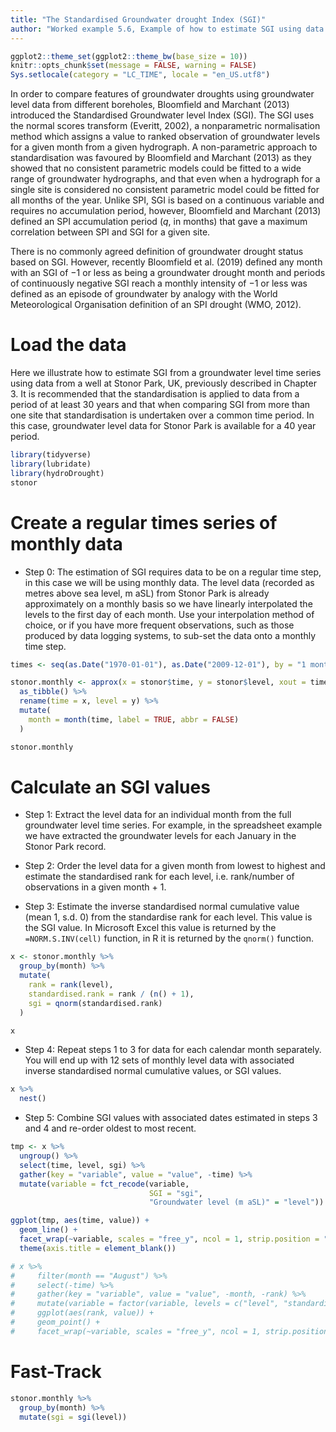```yaml
---
title: "The Standardised Groundwater drought Index (SGI)"
author: "Worked example 5.6, Example of how to estimate SGI using data from Stonor Park, UK"
---
```


```r
ggplot2::theme_set(ggplot2::theme_bw(base_size = 10))
knitr::opts_chunk$set(message = FALSE, warning = FALSE)
Sys.setlocale(category = "LC_TIME", locale = "en_US.utf8")
```

In order to compare features of groundwater droughts using groundwater level data from different boreholes, Bloomfield and Marchant (2013) introduced the Standardised Groundwater level Index (SGI). The SGI uses the normal scores transform (Everitt, 2002), a nonparametric normalisation method which assigns a value to ranked observation of groundwater levels for a given month from a given hydrograph. A non-parametric approach to standardisation was favoured by Bloomfield and Marchant (2013) as they showed that no consistent parametric models could be fitted to a wide range of groundwater hydrographs, and that even when a hydrograph for a single site is considered no consistent parametric model could be fitted for all months of the year. Unlike SPI, SGI is based on a continuous variable and requires no accumulation period, however, Bloomfield and Marchant (2013) defined an SPI accumulation period ($q$, in months) that gave a maximum correlation between SPI and SGI for a given site.

There is no commonly agreed definition of groundwater drought status based on SGI. However, recently Bloomfield et al. (2019) defined any month with an SGI of −1 or less as being a groundwater drought month and periods of continuously negative SGI reach a monthly intensity of −1 or less was defined as an episode of groundwater by analogy with the World Meteorological Organisation definition of an SPI drought (WMO, 2012).

# Load the data

Here we illustrate how to estimate SGI from a groundwater level time series using data from a well at Stonor Park, UK, previously described in Chapter 3. It is recommended that the standardisation is applied to data from a period of at least 30 years and that when comparing SGI from more than one site that standardisation is undertaken over a common time period. In this case, groundwater level data for Stonor Park is available for a 40 year period. 


```r
library(tidyverse)
library(lubridate)
library(hydroDrought)
stonor 
```


# Create a regular times series of monthly data
* Step 0: The estimation of SGI requires data to be on a regular time step, in this case we will be using monthly data. The level data (recorded as metres above sea level, m aSL) from Stonor Park is already approximately on a monthly basis so we have linearly interpolated the levels to the first day of each month. Use your interpolation method of choice, or if you have more frequent observations, such as those produced by data logging systems, to sub-set the data onto a monthly time step.

```r
times <- seq(as.Date("1970-01-01"), as.Date("2009-12-01"), by = "1 month")

stonor.monthly <- approx(x = stonor$time, y = stonor$level, xout = times) %>%
  as_tibble() %>%
  rename(time = x, level = y) %>% 
  mutate(
    month = month(time, label = TRUE, abbr = FALSE)
  )

stonor.monthly
```

# Calculate an SGI values
* Step 1: Extract the level data for an individual month from the full groundwater level time series. For example, in the spreadsheet example we have extracted the groundwater levels for each January in the Stonor Park record.

* Step 2: Order the level data for a given month from lowest to highest and estimate the standardised rank for each level, i.e. rank/number of observations in a given month + 1.

* Step 3: Estimate the inverse standardised normal cumulative value (mean 1, s.d. 0) from the standardise rank for each level. This value is the SGI value. In Microsoft Excel this value is returned by the `=NORM.S.INV(cell)` function, in R it is returned by the `qnorm()` function.

```r
x <- stonor.monthly %>%
  group_by(month) %>%
  mutate(
    rank = rank(level), 
    standardised.rank = rank / (n() + 1),
    sgi = qnorm(standardised.rank)
  )

x
```

* Step 4: Repeat steps 1 to 3 for data for each calendar month separately. You will end up with 12 sets of monthly level data with associated inverse standardised normal cumulative values, or SGI values.

```r
x %>%
  nest()
```


* Step 5: Combine SGI values with associated dates estimated in steps 3 and 4 and re-order oldest to most recent.


```r
tmp <- x %>%
  ungroup() %>%
  select(time, level, sgi) %>%
  gather(key = "variable", value = "value", -time) %>%
  mutate(variable = fct_recode(variable, 
                               SGI = "sgi", 
                               "Groundwater level (m aSL)" = "level"))

ggplot(tmp, aes(time, value)) + 
  geom_line() + 
  facet_wrap(~variable, scales = "free_y", ncol = 1, strip.position = "left") +
  theme(axis.title = element_blank())
```


```r
# x %>%
#     filter(month == "August") %>%
#     select(-time) %>%
#     gather(key = "variable", value = "value", -month, -rank) %>%
#     mutate(variable = factor(variable, levels = c("level", "standardised.rank", "sgi"))) %>%
#     ggplot(aes(rank, value)) + 
#     geom_point() + 
#     facet_wrap(~variable, scales = "free_y", ncol = 1, strip.position = "left")
```

# Fast-Track

```r
stonor.monthly %>% 
  group_by(month) %>%
  mutate(sgi = sgi(level))
```

